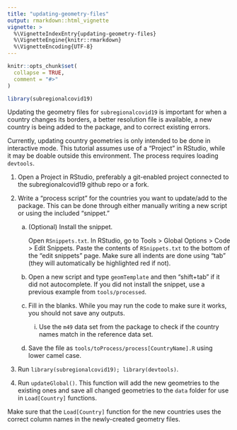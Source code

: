 ```yaml
---
title: "updating-geometry-files"
output: rmarkdown::html_vignette
vignette: >
  %\VignetteIndexEntry{updating-geometry-files}
  %\VignetteEngine{knitr::rmarkdown}
  %\VignetteEncoding{UTF-8}
---
```


```r
knitr::opts_chunk$set(
  collapse = TRUE,
  comment = "#>"
)
```

```r
library(subregionalcovid19)
```

Updating the geometry files for `subregionalcovid19` is important for when a country changes its borders, a better resolution file is available, a new country is being added to the package, and to correct existing errors.

Currently, updating country geometries is only intended to be done in interactive mode. This tutorial assumes use of a "Project" in RStudio, while it may be doable outside this environment. The process requires loading `devtools`.

1. Open a Project in RStudio, preferably a git-enabled project connected to the subregionalcovid19 github repo or a fork.

2. Write a "process script" for the countries you want to update/add to the package. This can be done through either manually writing a new script or using the included "snippet."

    a. (Optional) Install the snippet.
    
        Open `RSnippets.txt`. In RStudio, go to Tools > Global Options > Code > Edit Snippets. Paste the contents of `RSnippets.txt` to the bottom of the "edit snippets" page. Make sure all indents are done using "tab" (they will automatically be highlighted red if not).

    b. Open a new script and type `geomTemplate` and then "shift+tab" if it did not autocomplete. If you did not install the snippet, use a previous example from `tools/processed`.

    c. Fill in the blanks. While you may run the code to make sure it works, you should not save any outputs.
  
        i. Use the `m49` data set from the package to check if the country names match in the reference data set.

    d. Save the file as `tools/toProcess/process[CountryName].R` using lower camel case.

3. Run `library(subregionalcovid19); library(devtools)`.

4. Run `updateGlobal()`. This function will add the new geometries to the existing ones and save all changed geometries to the `data` folder for use in `Load[Country]` functions.

Make sure that the `Load[Country]` function for the new countries uses the correct column names in the newly-created geometry files. 